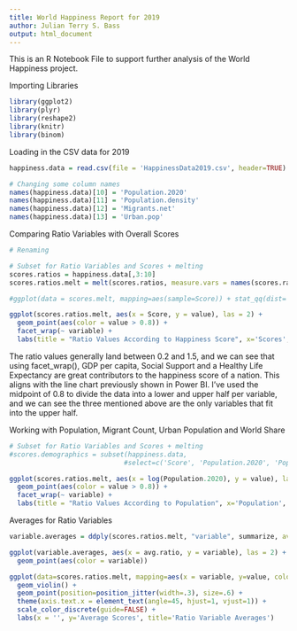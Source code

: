 ```yaml
---
title: World Happiness Report for 2019
author: Julian Terry S. Bass
output: html_document
---
```


This is an R Notebook File to support further analysis of the World Happiness project.

Importing Libraries

```r

library(ggplot2)
library(plyr)
library(reshape2)
library(knitr)
library(binom) 

```

Loading in the CSV data for 2019

```r
happiness.data = read.csv(file = 'HappinessData2019.csv', header=TRUE)

# Changing some column names
names(happiness.data)[10] = 'Population.2020'
names(happiness.data)[11] = 'Population.density'
names(happiness.data)[12] = 'Migrants.net'
names(happiness.data)[13] = 'Urban.pop'

```

Comparing Ratio Variables with Overall Scores

```r

# Renaming

# Subset for Ratio Variables and Scores + melting
scores.ratios = happiness.data[,3:10]
scores.ratios.melt = melt(scores.ratios, measure.vars = names(scores.ratios)[2:7])

#ggplot(data = scores.melt, mapping=aes(sample=Score)) + stat_qq(dist='qunif') + facet_wrap(~ variable) + stat_qq(data=scores.melt["Score"], mapping=aes(sample=Score), dist='qunif', geom='line') + labs(title = "Test qplot", x='Scores', y='Scores by Ratio Variable')

ggplot(scores.ratios.melt, aes(x = Score, y = value), las = 2) + 
  geom_point(aes(color = value > 0.8)) +
  facet_wrap(~ variable) + 
  labs(title = "Ratio Values According to Happiness Score", x='Scores', y='Value by Ratio Variable') + geom_jitter(position = position_jitter(width = 0.1, height = 0.1), aes(color = value > 0.8), alpha = 0.5)


```
The ratio values generally land between 0.2 and 1.5, and we can see that using facet_wrap(), GDP per capita, Social Support and a Healthy Life Expectancy are great contributors to the happiness score of a nation. This aligns with the line chart previously shown in Power BI. I've used the midpoint of 0.8 to divide the data into a lower and upper half per variable, and we can see the three mentioned above are the only variables that fit into the upper half.



Working with Population, Migrant Count, Urban Population and World Share

```r

# Subset for Ratio Variables and Scores + melting
#scores.demographics = subset(happiness.data, 
                             #select=c('Score', 'Population.2020', 'Population.density', 'Migrants.net', 'Urban.pop', 'World.Share'))

ggplot(scores.ratios.melt, aes(x = log(Population.2020), y = value), las = 2) + 
  geom_point(aes(color = value > 0.8)) +
  facet_wrap(~ variable) + 
  labs(title = "Ratio Values According to Population", x='Population', y='Value by Ratio Variable') + geom_jitter(position = position_jitter(width = 0.1, height = 0.1), aes(color = value > 0.8), alpha = 0.5)

```

Averages for Ratio Variables

```r

variable.averages = ddply(scores.ratios.melt, "variable", summarize, avg.ratio = mean(value))

ggplot(variable.averages, aes(x = avg.ratio, y = variable), las = 2) + 
  geom_point(aes(color = variable))

ggplot(data=scores.ratios.melt, mapping=aes(x = variable, y=value, color=variable)) + 
  geom_violin() + 
  geom_point(position=position_jitter(width=.3), size=.6) + 
  theme(axis.text.x = element_text(angle=45, hjust=1, vjust=1)) + 
  scale_color_discrete(guide=FALSE) + 
  labs(x = '', y='Average Scores', title='Ratio Variable Averages')


```

